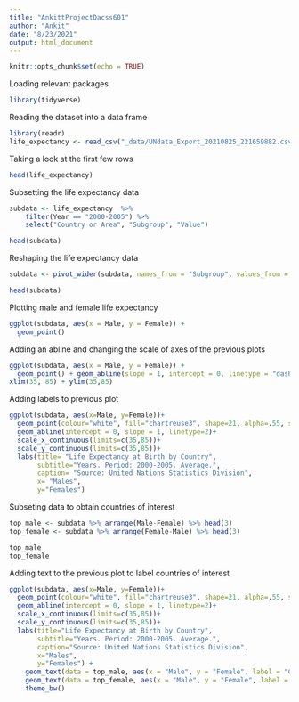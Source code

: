 ```yaml
---
title: "AnkittProjectDacss601"
author: "Ankit"
date: "8/23/2021"
output: html_document
---
```


```r
knitr::opts_chunk$set(echo = TRUE)
```

Loading relevant packages

```r
library(tidyverse)
```

Reading the dataset into a data frame

```r
library(readr)
life_expectancy <- read_csv("_data/UNdata_Export_20210825_221659882.csv")
```

Taking a look at the first few rows

```r
head(life_expectancy)
```

Subsetting the life expectancy data

```r
subdata <- life_expectancy  %>% 
    filter(Year == "2000-2005") %>%
    select("Country or Area", "Subgroup", "Value")

head(subdata)
```
Reshaping the life expectancy data

```r
subdata <- pivot_wider(subdata, names_from = "Subgroup", values_from = "Value")

head(subdata)
```

Plotting male and female life expectancy

```r
ggplot(subdata, aes(x = Male, y = Female)) +
  geom_point()
```

Adding an abline and changing the scale of axes of the previous plots
```r
ggplot(subdata, aes(x = Male, y = Female)) +
  geom_point() + geom_abline(slope = 1, intercept = 0, linetype = "dashed") +
xlim(35, 85) + ylim(35,85)
```

Adding labels to previous plot

```r
ggplot(subdata, aes(x=Male, y=Female))+
  geom_point(colour="white", fill="chartreuse3", shape=21, alpha=.55, size=5)+
  geom_abline(intercept = 0, slope = 1, linetype=2)+
  scale_x_continuous(limits=c(35,85))+
  scale_y_continuous(limits=c(35,85))+
  labs(title= "Life Expectancy at Birth by Country",
       subtitle="Years. Period: 2000-2005. Average.",
       caption= "Source: United Nations Statistics Division",
       x= "Males",
       y="Females")
```

Subseting data to obtain countries of interest
```r
top_male <- subdata %>% arrange(Male-Female) %>% head(3)
top_female <- subdata %>% arrange(Female-Male) %>% head(3)

top_male
top_female
```

Adding text to the previous plot to label countries of interest

```r
ggplot(subdata, aes(x=Male, y=Female))+
  geom_point(colour="white", fill="chartreuse3", shape=21, alpha=.55, size=5)+
  geom_abline(intercept = 0, slope = 1, linetype=2)+
  scale_x_continuous(limits=c(35,85))+
  scale_y_continuous(limits=c(35,85))+
  labs(title="Life Expectancy at Birth by Country",
       subtitle="Years. Period: 2000-2005. Average.",
       caption="Source: United Nations Statistics Division",
       x="Males",
       y="Females") +
    geom_text(data = top_male, aes(x = "Male", y = "Female", label = "Country or Area"))+
    geom_text(data = top_female, aes(x = "Male", y = "Female", label = "Country or Area"))+    
    theme_bw()
```

